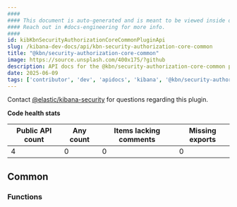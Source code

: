 ```yaml
---
####
#### This document is auto-generated and is meant to be viewed inside our experimental, new docs system.
#### Reach out in #docs-engineering for more info.
####
id: kibKbnSecurityAuthorizationCoreCommonPluginApi
slug: /kibana-dev-docs/api/kbn-security-authorization-core-common
title: "@kbn/security-authorization-core-common"
image: https://source.unsplash.com/400x175/?github
description: API docs for the @kbn/security-authorization-core-common plugin
date: 2025-06-09
tags: ['contributor', 'dev', 'apidocs', 'kibana', '@kbn/security-authorization-core-common']
---
```




Contact [@elastic/kibana-security](https://github.com/orgs/elastic/teams/kibana-security) for questions regarding this plugin.

**Code health stats**

| Public API count  | Any count | Items lacking comments | Missing exports |
|-------------------|-----------|------------------------|-----------------|
| 4 | 0 | 0 | 0 |

## Common

### Functions
<DocDefinitionList data={kbnSecurityAuthorizationCoreCommonObj.common.functions}/>

